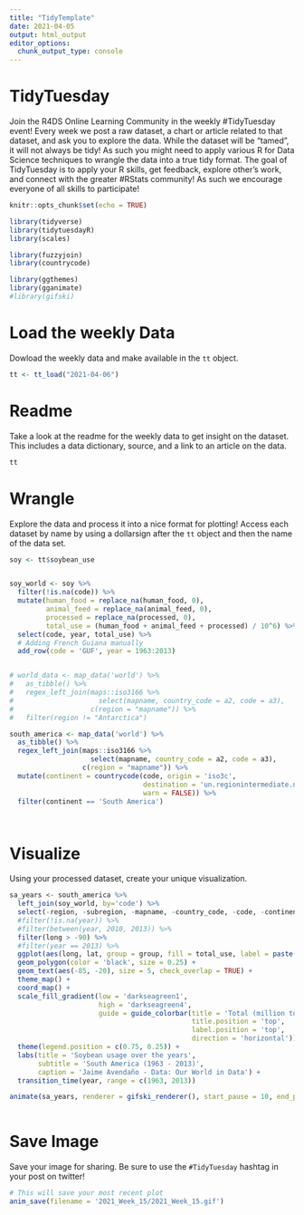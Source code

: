 ```yaml
---
title: "TidyTemplate"
date: 2021-04-05
output: html_output
editor_options: 
  chunk_output_type: console
---
```


# TidyTuesday

Join the R4DS Online Learning Community in the weekly #TidyTuesday event!
Every week we post a raw dataset, a chart or article related to that dataset, and ask you to explore the data.
While the dataset will be “tamed”, it will not always be tidy! As such you might need to apply various R for Data Science techniques to wrangle the data into a true tidy format.
The goal of TidyTuesday is to apply your R skills, get feedback, explore other’s work, and connect with the greater #RStats community!
As such we encourage everyone of all skills to participate!

```r

knitr::opts_chunk$set(echo = TRUE)

library(tidyverse)
library(tidytuesdayR)
library(scales)

library(fuzzyjoin)
library(countrycode)

library(ggthemes)
library(gganimate)
#library(gifski)
```

# Load the weekly Data

Dowload the weekly data and make available in the `tt` object.

```r

tt <- tt_load("2021-04-06")

```


# Readme

Take a look at the readme for the weekly data to get insight on the dataset.
This includes a data dictionary, source, and a link to an article on the data.

```r

tt

```

# Wrangle

Explore the data and process it into a nice format for plotting! Access each dataset by name by using a dollarsign after the `tt` object and then the name of the data set.

```r

soy <- tt$soybean_use


soy_world <- soy %>% 
  filter(!is.na(code)) %>%
  mutate(human_food = replace_na(human_food, 0),
         animal_feed = replace_na(animal_feed, 0),
         processed = replace_na(processed, 0),
         total_use = (human_food + animal_feed + processed) / 10^6) %>%
  select(code, year, total_use) %>%
  # Adding French Guiana manually
  add_row(code = 'GUF', year = 1963:2013)


# world_data <- map_data('world') %>%
#   as_tibble() %>%
#   regex_left_join(maps::iso3166 %>%
#                     select(mapname, country_code = a2, code = a3),
#                   c(region = "mapname")) %>%
#   filter(region != "Antarctica")

south_america <- map_data('world') %>%
  as_tibble() %>%
  regex_left_join(maps::iso3166 %>%
                    select(mapname, country_code = a2, code = a3),
                  c(region = "mapname")) %>%
  mutate(continent = countrycode(code, origin = 'iso3c', 
                                 destination = 'un.regionintermediate.name', 
                                 warn = FALSE)) %>% 
  filter(continent == 'South America')




```


# Visualize

Using your processed dataset, create your unique visualization.

```r

sa_years <- south_america %>%
  left_join(soy_world, by='code') %>%
  select(-region, -subregion, -mapname, -country_code, -code, -continent) %>%
  #filter(!is.na(year)) %>%
  #filter(between(year, 2010, 2013)) %>%
  filter(long > -90) %>%
  #filter(year == 2013) %>%
  ggplot(aes(long, lat, group = group, fill = total_use, label = paste(year))) +
  geom_polygon(color = 'black', size = 0.25) +
  geom_text(aes(-85, -20), size = 5, check_overlap = TRUE) +
  theme_map() +
  coord_map() +
  scale_fill_gradient(low = 'darkseagreen1',
                      high = 'darkseagreen4',
                      guide = guide_colorbar(title = 'Total (million tonnes)',
                                             title.position = 'top',
                                             label.position = 'top',
                                             direction = 'horizontal')) +
  theme(legend.position = c(0.75, 0.25)) +
  labs(title = 'Soybean usage over the years',
       subtitle = 'South America (1963 - 2013)',
       caption = 'Jaime Avendaño - Data: Our World in Data') +
  transition_time(year, range = c(1963, 2013))

animate(sa_years, renderer = gifski_renderer(), start_pause = 10, end_pause = 10)
  
```

# Save Image

Save your image for sharing. Be sure to use the `#TidyTuesday` hashtag in your post on twitter! 

```r

# This will save your most recent plot
anim_save(filename = '2021_Week_15/2021_Week_15.gif')

```
